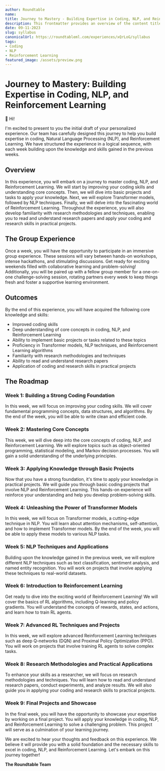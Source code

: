 ```yaml
---
author: Roundtable
name: 
title: Journey to Mastery - Building Expertise in Coding, NLP, and Reinforcement Learning
description: This frontmatter provides an overview of the content titled "Journey to Mastery: Building Expertise in Coding, NLP, and Reinforcement Learning." It outlines the structure of the experience, the group sessions, the desired outcomes, and the roadmap for the journey. 
date: 09-11-2023
slug: syllabus
canonicalUrl: https://roundtableml.com/experiences/xQrLoG/syllabus
tags:
- Coding
- NLP
- Reinforcement Learning
featured_image: /assets/preview.png
---
```


# Journey to Mastery: Building Expertise in Coding, NLP, and Reinforcement Learning

👋 Hi! 

I'm excited to present to you the initial draft of your personalized experience. Our team has carefully designed this journey to help you build expertise in coding, Natural Language Processing (NLP), and Reinforcement Learning. We have structured the experience in a logical sequence, with each week building upon the knowledge and skills gained in the previous weeks. 

## Overview
In this experience, you will embark on a journey to master coding, NLP, and Reinforcement Learning. We will start by improving your coding skills and understanding core concepts. Then, we will dive into basic projects and tasks to apply your knowledge. Next, we will explore Transformer models, followed by NLP techniques. Finally, we will delve into the fascinating world of Reinforcement Learning. Throughout the experience, you will also develop familiarity with research methodologies and techniques, enabling you to read and understand research papers and apply your coding and research skills in practical projects.

## The Group Experience
Once a week, you will have the opportunity to participate in an immersive group experience. These sessions will vary between hands-on workshops, intense hackathons, and stimulating discussions. Get ready for exciting weekends filled with collaborative learning and problem-solving! Additionally, you will be paired up with a fellow group member for a one-on-one challenge-solving session, rotating partners every week to keep things fresh and foster a supportive learning environment.

## Outcomes
By the end of this experience, you will have acquired the following core knowledge and skills:
- Improved coding skills
- Deep understanding of core concepts in coding, NLP, and Reinforcement Learning
- Ability to implement basic projects or tasks related to these topics
- Proficiency in Transformer models, NLP techniques, and Reinforcement Learning algorithms
- Familiarity with research methodologies and techniques
- Ability to read and understand research papers
- Application of coding and research skills in practical projects

## The Roadmap

### Week 1: Building a Strong Coding Foundation
In this week, we will focus on improving your coding skills. We will cover fundamental programming concepts, data structures, and algorithms. By the end of the week, you will be able to write clean and efficient code.

### Week 2: Mastering Core Concepts
This week, we will dive deep into the core concepts of coding, NLP, and Reinforcement Learning. We will explore topics such as object-oriented programming, statistical modeling, and Markov decision processes. You will gain a solid understanding of the underlying principles.

### Week 3: Applying Knowledge through Basic Projects
Now that you have a strong foundation, it's time to apply your knowledge in practical projects. We will guide you through basic coding projects that involve NLP and Reinforcement Learning. This hands-on experience will reinforce your understanding and help you develop problem-solving skills.

### Week 4: Unleashing the Power of Transformer Models
In this week, we will focus on Transformer models, a cutting-edge technique in NLP. You will learn about attention mechanisms, self-attention, and how to implement Transformer models. By the end of the week, you will be able to apply these models to various NLP tasks.

### Week 5: NLP Techniques and Applications
Building upon the knowledge gained in the previous week, we will explore different NLP techniques such as text classification, sentiment analysis, and named entity recognition. You will work on projects that involve applying these techniques to real-world datasets.

### Week 6: Introduction to Reinforcement Learning
Get ready to dive into the exciting world of Reinforcement Learning! We will cover the basics of RL algorithms, including Q-learning and policy gradients. You will understand the concepts of rewards, states, and actions, and learn how to train RL agents.

### Week 7: Advanced RL Techniques and Projects
In this week, we will explore advanced Reinforcement Learning techniques such as deep Q-networks (DQN) and Proximal Policy Optimization (PPO). You will work on projects that involve training RL agents to solve complex tasks.

### Week 8: Research Methodologies and Practical Applications
To enhance your skills as a researcher, we will focus on research methodologies and techniques. You will learn how to read and understand research papers, conduct experiments, and analyze results. We will also guide you in applying your coding and research skills to practical projects.

### Week 9: Final Projects and Showcase
In the final week, you will have the opportunity to showcase your expertise by working on a final project. You will apply your knowledge in coding, NLP, and Reinforcement Learning to solve a challenging problem. This project will serve as a culmination of your learning journey.

We are excited to hear your thoughts and feedback on this experience. We believe it will provide you with a solid foundation and the necessary skills to excel in coding, NLP, and Reinforcement Learning. Let's embark on this journey together!

**The Roundtable Team**